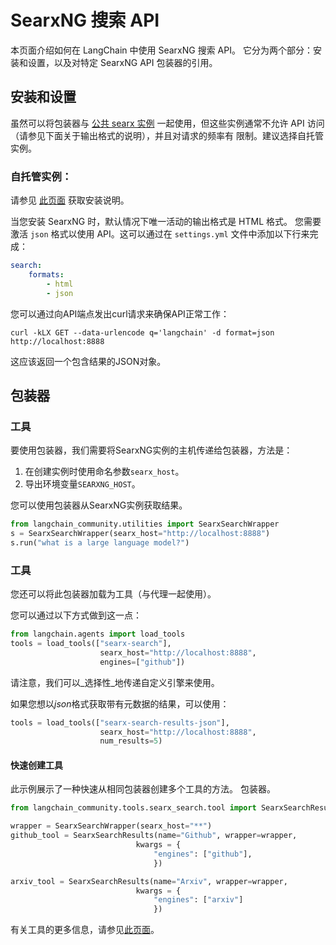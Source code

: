 # SearxNG 搜索 API

本页面介绍如何在 LangChain 中使用 SearxNG 搜索 API。
它分为两个部分：安装和设置，以及对特定 SearxNG API 包装器的引用。

## 安装和设置

虽然可以将包装器与 [公共 searx
实例](https://searx.space/) 一起使用，但这些实例通常不允许 API
访问（请参见下面关于输出格式的说明），并且对请求的频率有
限制。建议选择自托管实例。

### 自托管实例：

请参见 [此页面](https://searxng.github.io/searxng/admin/installation.html) 获取安装说明。

当您安装 SearxNG 时，默认情况下唯一活动的输出格式是 HTML 格式。
您需要激活 `json` 格式以使用 API。这可以通过在 `settings.yml` 文件中添加以下行来完成：
```yaml
search:
    formats:
        - html
        - json
```
您可以通过向API端点发出curl请求来确保API正常工作：

`curl -kLX GET --data-urlencode q='langchain' -d format=json http://localhost:8888`

这应该返回一个包含结果的JSON对象。


## 包装器

### 工具

要使用包装器，我们需要将SearxNG实例的主机传递给包装器，方法是：
1. 在创建实例时使用命名参数`searx_host`。
2. 导出环境变量`SEARXNG_HOST`。

您可以使用包装器从SearxNG实例获取结果。

```python
from langchain_community.utilities import SearxSearchWrapper
s = SearxSearchWrapper(searx_host="http://localhost:8888")
s.run("what is a large language model?")
```

### 工具

您还可以将此包装器加载为工具（与代理一起使用）。

您可以通过以下方式做到这一点：

```python
from langchain.agents import load_tools
tools = load_tools(["searx-search"],
                    searx_host="http://localhost:8888",
                    engines=["github"])
```

请注意，我们可以_选择性_地传递自定义引擎来使用。

如果您想以*json*格式获取带有元数据的结果，可以使用：
```python
tools = load_tools(["searx-search-results-json"],
                    searx_host="http://localhost:8888",
                    num_results=5)
```

#### 快速创建工具

此示例展示了一种快速从相同包装器创建多个工具的方法。
包装器。

```python
from langchain_community.tools.searx_search.tool import SearxSearchResults

wrapper = SearxSearchWrapper(searx_host="**")
github_tool = SearxSearchResults(name="Github", wrapper=wrapper,
                            kwargs = {
                                "engines": ["github"],
                                })

arxiv_tool = SearxSearchResults(name="Arxiv", wrapper=wrapper,
                            kwargs = {
                                "engines": ["arxiv"]
                                })
```

有关工具的更多信息，请参见[此页面](/docs/how_to/tools_builtin)。
